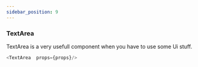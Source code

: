 ```yaml
---
sidebar_position: 9
---
```


### TextArea  
TextArea  is a very usefull component when you have to use some Ui stuff.


```js title="sidebars.js"
<TextArea  props={props}/>
```
